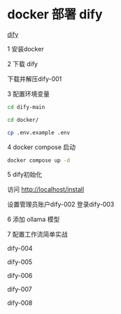 # docker 部署 dify

[dify](https://github.com/langgenius/dify)

1 安装docker

2 下载 dify

下载并解压dify-001

3 配置环境变量

```bash
cd dify-main

cd docker/

cp .env.example .env
```

4 docker compose 启动

```bash
docker compose up -d
```

5 dify初始化

访问 [http://localhost/install](http://localhost/install) 

设置管理员账户dify-002
登录dify-003



6 添加 ollama 模型



7 配置工作流简单实战



dify-004

dify-005

dify-006

dify-007

dify-008


